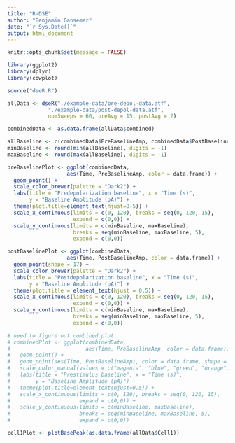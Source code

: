 ---
title: "R-DSE"
author: "Benjamin Gansemer"
date: "`r Sys.Date()`"
output: html_document
---

```{r setup, include=FALSE}
knitr::opts_chunk$set(message = FALSE)
```

```{r}
library(ggplot2)
library(dplyr)
library(cowplot)
```

```{r run-dseR}
source("dseR.R")

allData <- dseR("./example-data/pre-depol-data.atf", 
             "./example-data/post-depol-data.atf",
             numSweeps = 60, preAvg = 15, postAvg = 2)
```

```{r plot-baseline}
combinedData <- as.data.frame(allData$combined)

allBaseline <- c(combinedData$PreBaselineAmp, combinedData$PostBaselineAmp)
minBaseline <- round(min(allBaseline), digits = -1)
maxBaseline <- round(max(allBaseline), digits = -1)

preBaselinePlot <- ggplot(combinedData,
                   aes(Time, PreBaselineAmp, color = data.frame)) +
  geom_point() +
  scale_color_brewer(palette = "Dark2") +
  labs(title = "Predepolarization baseline", x = "Time (s)",
       y = "Baseline Amplitude (pA)") +
  theme(plot.title=element_text(hjust=0.5)) +
  scale_x_continuous(limits = c(0, 120), breaks = seq(0, 120, 15),
                     expand = c(0,0)) +
  scale_y_continuous(limits = c(minBaseline, maxBaseline),
                     breaks = seq(minBaseline, maxBaseline, 5),
                     expand = c(0,0))

postBaselinePlot <- ggplot(combinedData,
                   aes(Time, PostBaselineAmp, color = data.frame)) +
  geom_point(shape = 17) +
  scale_color_brewer(palette = "Dark2") +
  labs(title = "Postdepolarization baseline", x = "Time (s)",
       y = "Baseline Amplitude (pA)") +
  theme(plot.title = element_text(hjust = 0.5)) +
  scale_x_continuous(limits = c(0, 120), breaks = seq(0, 120, 15),
                     expand = c(0,0)) +
  scale_y_continuous(limits = c(minBaseline, maxBaseline),
                     breaks = seq(minBaseline, maxBaseline, 5),
                     expand = c(0,0))

# need to figure out combined plot
# combinedPlot <- ggplot(combinedData, 
#                        aes(Time, PreBaselineAmp, color = data.frame)) +
#   geom_point() +
#   geom_point(aes(Time, PostBaselineAmp), color = data.frame, shape = 1) +
#   scale_color_manual(values = c("magenta", "blue", "green", "orange")) +
#   labs(title = "Prestimulus baseline", x = "Time (s)",
#        y = "Baseline Amplitude (pA)") +
#   theme(plot.title=element_text(hjust=0.5)) +
#   scale_x_continuous(limits = c(0, 120), breaks = seq(0, 120, 15),
#                      expand = c(0,0)) +
#   scale_y_continuous(limits = c(minBaseline, maxBaseline),
#                      breaks = seq(minBaseline, maxBaseline, 5),
#                      expand = c(0,0))

```

```{r plot-baseline-and-peak}


cell1Plot <- plotBasePeak(as.data.frame(allData$Cell1))

```